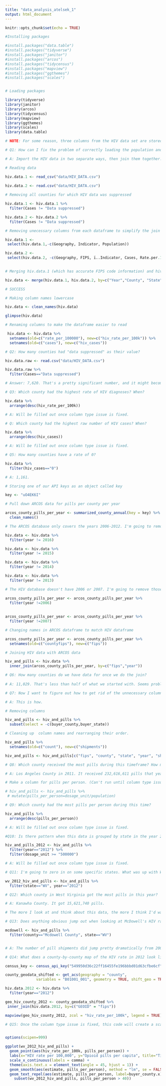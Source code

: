```yaml
---
title: "data_analysis_atelsek_1"
output: html_document
---
```


```r
knitr::opts_chunk$set(echo = TRUE)
```

```r

#Installing packages

#install.packages("data.table")
#install.packages("tidyverse")
#install.packages("janitor")
#install.packages("arcos")
#install.packages("tidycensus")
#install.packages("mapview")
#install.packages("ggthemes")
#install.packages("scales")


# Loading packages

library(tidyverse)
library(janitor)
library(arcos)
library(tidycensus)
library(mapview)
library(ggthemes)
library(scales)
library(data.table)

```

```r

# NOTE: For some reason, three columns from the HIV data set are stored as characters or factors, rather than numerical values, which means I can't perform calculations on them or sort them in order properly. I can easily transform them into numerical columns, but for reasons I don't understand, doing so alters all the values in the column and makes them wildly innaccurate. This is something I'll have to figure out with Sean. Until I do, I can't run certain chunks of code. So for now, I'll write them in comments; once Sean and I figure out a fix, it will only take me about five minutes to go back, run what I have written and get results.

```

```r

# Q1: How can I fix the problem of correctly loading the population and FIPS columns?

# A: Import the HIV data in two separate ways, then join them together.

# Reading data

hiv.data.1 <- read_csv("data/HIV_DATA.csv")
                     
hiv.data.2 <- read.csv("data/HIV_DATA.csv")

```

```r


# Removing all counties for which HIV data was suppressed

hiv.data.1 <- hiv.data.1 %>%
  filter(Cases != "Data suppressed")

hiv.data.2 <- hiv.data.2 %>%
  filter(Cases != "Data suppressed")

```

```r

# Removing unecessary columns from each dataframe to simplify the join

hiv.data.1 <- 
 select(hiv.data.1,-c(Geography, Indicator, Population))

hiv.data.2 <- 
 select(hiv.data.2, -c(Geography, FIPS, ï..Indicator, Cases, Rate.per.100000))
 
```

```r

# Merging hiv.data.1 (which has accurate FIPS code information) and hiv.data.2 (which has accurate population information)

hiv.data <- merge(hiv.data.1, hiv.data.2, by=c("Year","County", "State")) 

# SUCCESS 

# Making column names lowercase

hiv.data <- clean_names(hiv.data)

```

```r

glimpse(hiv.data)

```

```r

# Renaming columns to make the dataframe easier to read

 hiv.data <- hiv.data %>% 
  setnames(old=c("rate_per_100000"), new=c("hiv_rate_per_100k")) %>%
  setnames(old=c("cases"), new=c("hiv_cases")) 


```

```r

# Q2: How many counties had "data suppressed" as their value?

hiv.data.raw <- read.csv("data/HIV_DATA.csv")

hiv.data.raw %>%
  filter(Cases=="Data suppressed")

# Answer: 7,620. That's a pretty significant number, and it might become a problem later on in the project.

```

```r

# Q3: Which county had the highest rate of HIV diagnoses? When?

hiv.data %>%
  arrange(desc(hiv_rate_per_100k))

# A: Will be filled out once column type issue is fixed.

```

```r

# Q: Which county had the highest raw number of HIV cases? When? 

hiv.data %>%
  arrange(desc(hiv_cases))

# A: Will be filled out once column type issue is fixed.

```

``` r

# Q5: How many counties have a rate of 0?

hiv.data %>%
  filter(hiv_cases=="0")

# A: 1,161.

```

```r

# Storing one of our API keys as an object called key

key <- "uO4EK6I"

# Pull down ARCOS data for pills per county per year

arcos_county_pills_per_year <- summarized_county_annual(key = key) %>%
  clean_names()

```

``` r

# The ARCOS database only covers the years 2006-2012. I'm going to remove the years that don't match up from the HIV data. For some reason it isn't working when I list multiple years I want to remove, so I guess I'll just do it four times.

hiv.data <- hiv.data %>%
  filter(year != 2016)

hiv.data <- hiv.data %>%
  filter(year != 2015)

hiv.data <- hiv.data %>%
  filter(year != 2014)

hiv.data <- hiv.data %>%
  filter(year != 2013)

# The HIV database doesn't have 2006 or 2007. I'm going to remove those from the ARCOS database.

arcos_county_pills_per_year <- arcos_county_pills_per_year %>%
  filter(year !=2006) 
  
  
arcos_county_pills_per_year <- arcos_county_pills_per_year %>% 
  filter(year !=2007)

```

```r

# Changing names in ARCOS dataframe to match HIV dataframe

arcos_county_pills_per_year <- arcos_county_pills_per_year %>% 
  setnames(old=c("countyfips"), new=c("fips"))


```

```r

# Joining HIV data with ARCOS data

hiv_and_pills <- hiv.data %>%
  inner_join(arcos_county_pills_per_year, by=c("fips","year"))

```

```r

# Q6: How many counties do we have data for once we do the join? 
 
# A: 11,029. That's less than half of what we started with. Seems problematic. Maybe I will have to     focus on one state? Or a handful of states?

```

```r

# Q7: Now I want to figure out how to get rid of the unnecessary columns and arrange them nicely. How do I do that?

# A: This is how.

# Removing columns

hiv_and_pills <- hiv_and_pills %>%
  subset(select = -c(buyer_county,buyer_state))

# Cleaning up  column names and rearranging their order. 

hiv_and_pills %>%
  setnames(old=c("count"), new=c("shipments")) 

hiv_and_pills <- hiv_and_pills[c("fips", "county", "state", "year", "shipments", "dosage_unit", "hiv_cases", "hiv_rate_per_100k", "population")]

```

```r

# Q8: Which county received the most pills during this timeframe? How many? What year was it?

# A: Los Angeles County in 2011. It received 232,616,611 pills that year.

```

```r

# Make a column for pills per person. (Can't run until column type issue is fixed)

# hiv_and_pills <- hiv_and_pills %>%
 # mutate(pills_per_person=dosage_unit/population)

```

```r

# Q9: Which county had the most pills per person during this time?

hiv_and_pills %>%
  arrange(desc(pills_per_person))

# A: Will be filled out once column type issue is fixed.

```

```r

#Q10: Is there pattern when this data is grouped by state in the year 2012 and filtered for counties that received a decent amount of pills?

hiv_and_pills_2012 <- hiv_and_pills %>%
  filter(year=="2012") %>%
  filter(dosage_unit >= "500000")

# A: Will be filled out once column type issue is fixed.

```

```r

# Q11: I'm going to zero in on some specific states. What was up with West Virginia in 2012?

wv_2012_hiv_and_pills <- hiv_and_pills %>%
  filter(state=="WV", year=="2012") 

# Q12: Which county in West Virginia got the most pills in this year?

# A: Kanawha County. It got 15,621,740 pills.

```

```r

# The more I look at and think about this data, the more I think I'd want to compare pill shipments from 2006-2012 with HIV data from 2016 (or the most recent I can get). That could be more valuable because, if there is a link between the severity of the opioid crisis on the county level and that county's HIV rate, it probably would have taken some time to develop. Per the Post article Sean sent me, the CDC released a report in 2016 that identified 220 counties across the nation that were at risk for HIV because of intravenous drug use. The most at-risk county was Wolfe County, Kentucky. That county's HIV data wasn't available from the CDC. McDowell County, West Virginia, ranked second. I'm going to zero in on it.

# Q13: Does anything obvious jump out when looking at McDowell's HIV rate and pill shipments from 2008-2012?

mcdowell <- hiv_and_pills %>%
  filter(county=="Mcdowell County", state=="WV")


# A: The number of pill shipments did jump pretty dramatically from 2009-12, as did the HIV rate per 100,000. However, with such a small sample size, it's hard to tell how valuable those numbers are.

```

```r

# Q14: What does a county-by-county map of the HIV rate in 2012 look like? (Not sure if the color-coding is valuable given the issue with the column type. It's certainly messing up the legend. It's useful, though, to get a sense of what areas of the country I have data for, and what areas I don't.)

census_key <- census_api_key("549950d36c22ff16455fe196bbbd01d63cfbe6cf")

county_geodata_shifted <- get_acs(geography = "county",
              variables = "B01001_001", geometry = TRUE, shift_geo = TRUE)

hiv.data.2012 <- hiv.data %>%
  filter(year=="2012")

geo_hiv_county_2012 <- county_geodata_shifted %>%
 inner_join(hiv.data.2012, by=c("GEOID" = "fips"))

mapview(geo_hiv_county_2012, zcol = "hiv_rate_per_100k", legend = TRUE)

```

```r

# Q15: Once the column type issue is fixed, this code will create a scatter plot with a trendline that shows West Virginia counties' pill shipments and HIV cases per 100,000 in the year 2012.


options(scipen=999)

ggplot(wv_2012_hiv_and_pills) +
  geom_point(aes(hiv_rate_per_100k, pills_per_person)) + 
  labs(x="HIV rate per 100,000", y="Opioid pills per capita", title="Title Here", caption = "Source: DEA ARCOS database, via Washington Post") +
  scale_x_continuous(labels = comma) +  
  theme(axis.text.x = element_text(angle = 45, hjust = 1)) +
  geom_smooth(aes(estimate, pills_per_person), method = "lm", se = FALSE) +
  geom_text_repel(aes(estimate, pills_per_person, label=buyer_county.x), 
    subset(wv_2012_hiv_and_pills, pills_per_person > 40))

```
